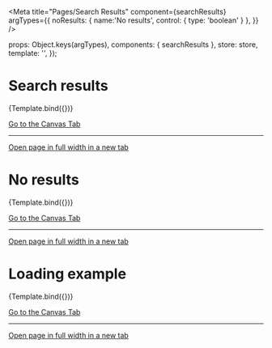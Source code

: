 

<Meta
  title="Pages/Search Results"
  component={searchResults}
  argTypes={{
    noResults: { name:'No results', control: { type: 'boolean' } },
  }}
/>

  props: Object.keys(argTypes),
  components: { searchResults },
  store: store,
  template: '<searchResults :noResults="noResults" :isLoading="isLoading" />',
});

# Search results

<Canvas>
  <Story
    name="With results"
    args={{
      noResults: false,
      isLoading: false
    }}
  >
    {Template.bind({})}
  </Story>
</Canvas>

<a href="?path=/story/pages-search-results--example">Go to the Canvas Tab</a>

---

<a href="?id=pages-search-results--with-results&args=&viewMode=story" target="_blank">Open page in full width in a new tab</a>

# No results

<Canvas>
  <Story
    name="Without results"
    args={{
      noResults: true,
      isLoading: false
    }}
  >
    {Template.bind({})}
  </Story>
</Canvas>

<a href="?path=/story/pages-search-results--example">Go to the Canvas Tab</a>

---

<a href="?id=pages-search-results--without-results&args=&viewMode=story" target="_blank">Open page in full width in a new tab</a>



# Loading example

<Canvas>
  <Story
    name="When Loading"
    args={{
      noResults: true,
      isLoading: true
    }}
  >
    {Template.bind({})}
  </Story>
</Canvas>

<a href="?path=/story/pages-search-results--example">Go to the Canvas Tab</a>

---

<a href="?id=pages-search-results--when-loading&args=&viewMode=story" target="_blank">Open page in full width in a new tab</a>

